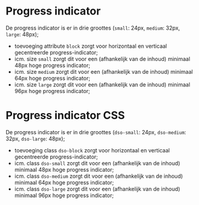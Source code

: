 # Progress indicator

De progress indicator is er in drie groottes (`small`: 24px, `medium`: 32px, `large`: 48px);

- toevoeging attribute `block` zorgt voor horizontaal en verticaal gecentreerde progress-indicator;
- icm. size `small` zorgt dit voor een (afhankelijk van de inhoud) minimaal 48px hoge progress indicator;
- icm. size `medium` zorgt dit voor een (afhankelijk van de inhoud) minimaal 64px hoge progress indicator;
- icm. size `large` zorgt dit voor een (afhankelijk van de inhoud) minimaal 96px hoge progress indicator;

# Progress indicator CSS

De progress indicator is er in drie groottes (`dso-small`: 24px, `dso-medium`: 32px, `dso-large`: 48px);

- toevoeging class `dso-block` zorgt voor horizontaal en verticaal gecentreerde progress-indicator;
- icm. class `dso-small` zorgt dit voor een (afhankelijk van de inhoud) minimaal 48px hoge progress indicator;
- icm. class `dso-medium` zorgt dit voor een (afhankelijk van de inhoud) minimaal 64px hoge progress indicator;
- icm. class `dso-large` zorgt dit voor een (afhankelijk van de inhoud) minimaal 96px hoge progress indicator;
